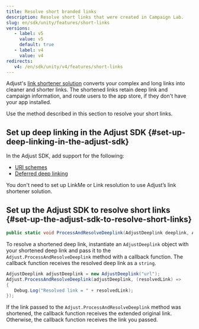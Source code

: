 ```yaml
---
title: Resolve short branded links
description: Resolve short links that were created in Campaign Lab.
slug: en/sdk/unity/features/short-links
versions:
   - label: v5
     value: v5
     default: true
   - label: v4
     value: v4
redirects:
   v4: /en/sdk/unity/v4/features/short-links
---
```


Adjust's [link shortener solution](https://help.adjust.com/en/article/short-branded-links) converts your complex and long links into cleaner and shorter links. The shortened links retain deep link and campaign information, and route users to the app store, if they don't have your app installed.

Use the method described in this section to resolve your short links.

## Set up deep linking in the Adjust SDK {#set-up-deep-linking-in-the-adjust-sdk}

In the Adjust SDK, add support for the following:

- [URI schemes](/en/sdk/unity/features/deep-links)
- [Deferred deep linking](/en/sdk/unity/features/deep-links#deferred-deep-linking)

<Callout type="note">

You don't need to set up LinkMe or Link resolution to use Adjust’s link shortener solution.

</Callout>

## Set up the Adjust SDK to resolve short links {#set-up-the-adjust-sdk-to-resolve-short-links}

<CodeBlock title="Method signature">

```cs
public static void ProcessAndResolveDeeplink(AdjustDeeplink deeplink, Action<string> callback);
```

</CodeBlock>

To resolve a shortened deep link, instantiate an `AdjustDeeplink` object with your shortened deep link and pass it to the `Adjust.ProcessAndResolveDeeplink` method with a callback function. The callback function receives the resolved deep link as a `string`.

```cs
AdjustDeeplink adjustDeeplink = new AdjustDeeplink("url");
Adjust.ProcessAndResolveDeeplink(adjustDeeplink, (resolvedLink) =>
{
   Debug.Log("Resolved link = " + resolvedLink);
});
```

If the link passed to the `Adjust.ProcessAndResolveDeeplink` method was shortened, the callback function receives the extended original link. Otherwise, the callback function receives the link you passed.
